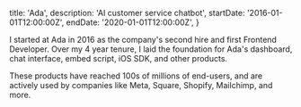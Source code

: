   title: 'Ada',
  description: 'AI customer service chatbot',
  startDate: '2016-01-01T12:00:00Z',
  endDate: '2020-01-01T12:00:00Z',
}

I started at Ada in 2016 as the company's second hire and first Frontend
Developer. Over my 4 year tenure, I laid the foundation for Ada's dashboard,
chat interface, embed script, iOS SDK, and other products. 

These products have reached 100s of millions of end-users, and are actively used
by companies like Meta, Square, Shopify, Mailchimp, and more.